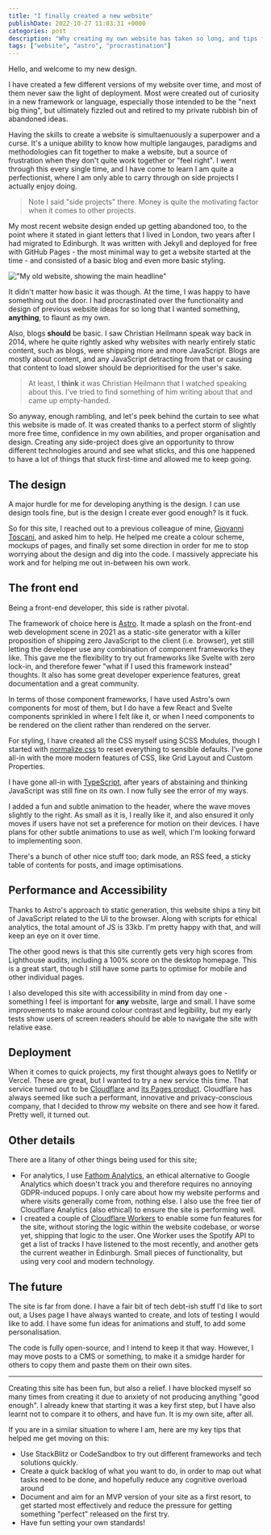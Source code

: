 ```yaml
---
title: "I finally created a new website"
publishDate: 2022-10-27 11:03:31 +0000
categories: post
description: "Why creating my own website has taken so long, and tips for getting past procrastination hurdles"
tags: ["website", "astro", "procrastination"]
---
```


Hello, and welcome to my new design.

I have created a few different versions of my website over time, and most of them never saw the light of deployment. Most were created out of curiosity in a new framework or language, especially those intended to be the "next big thing", but ultimately fizzled out and retired to my private rubbish bin of abandoned ideas.

Having the skills to create a website is simultaenuously a superpower and a curse. It's a unique ability to know how multiple langauges, paradigms and methodologies can fit together to make a website, but a source of frustration when they don't quite work together or "feel right". I went through this every single time, and I have come to learn I am quite a perfectionist, where I am only able to carry through on side projects I actually enjoy doing.

> Note I said "side projects" there. Money is quite the motivating factor when it comes to other projects.

My most recent website design ended up getting abandoned too, to the point where it stated in giant letters that I lived in London, two years after I had migrated to Edinburgh. It was written with Jekyll and deployed for free with GitHub Pages - the most minimal way to get a website started at the time - and consisted of a basic blog and even more basic styling.

!["My old website, showing the main headline"](/assets/images/website-pre-2022.png)

It didn't matter how basic it was though. At the time, I was happy to have something out the door. I had procrastinated over the functionality and design of previous website ideas for so long that I wanted something, **anything**, to flaunt as my own.

Also, blogs **should** be basic. I saw Christian Heilmann speak way back in 2014, where he quite rightly asked why websites with nearly entirely static content, such as blogs, were shipping more and more JavaScript. Blogs are mostly about content, and any JavaScript detracting from that or causing that content to load slower should be deprioritised for the user's sake.

> At least, I **think** it was Christian Heilmann that I watched speaking about this. I've tried to find something of him writing about that and came up empty-handed.

So anyway, enough rambling, and let's peek behind the curtain to see what this website is made of. It was created thanks to a perfect storm of slightly more free time, confidence in my own abilities, and proper organisation and design. Creating any side-project does give an opportunity to throw different technologies around and see what sticks, and this one happened to have a lot of things that stuck first-time and allowed me to keep going.

## The design

A major hurdle for me for developing anything is the design. I can use design tools fine, but is the design I create ever good enough? Is it fuck.

So for this site, I reached out to a previous colleague of mine, [Giovanni Toscani](https://www.linkedin.com/in/giovanni-toscani-9a9058149), and asked him to help. He helped me create a colour scheme, mockups of pages, and finally set some direction in order for me to stop worrying about the design and dig into the code. I massively appreciate his work and for helping me out in-between his own work.

## The front end

Being a front-end developer, this side is rather pivotal.

The framework of choice here is [Astro](https://astro.build/). It made a splash on the front-end web development scene in 2021 as a static-site generator with a killer proposition of shipping zero JavaScript to the client (i.e. browser), yet still letting the developer use any combination of component frameworks they like. This gave me the flexibility to try out frameworks like Svelte with zero lock-in, and therefore fewer "what if I used this framework instead" thoughts. It also has some great developer experience features, great documentation and a great community.

In terms of those component frameworks, I have used Astro's own components for most of them, but I do have a few React and Svelte components sprinkled in where I felt like it, or when I need components to be rendered on the client rather than rendered on the server.

For styling, I have created all the CSS myself using SCSS Modules, though I started with [normalize.css](https://necolas.github.io/normalize.css/) to reset everything to sensible defaults. I've gone all-in with the more modern features of CSS, like Grid Layout and Custom Properties.

I have gone all-in with [TypeScript](https://www.typescriptlang.org/), after years of abstaining and thinking JavaScript was still fine on its own. I now fully see the error of my ways.

I added a fun and subtle animation to the header, where the wave moves slightly to the right. As small as it is, I really like it, and also ensured it only moves if users have not set a preference for motion on their devices. I have plans for other subtle animations to use as well, which I'm looking forward to implementing soon.

There's a bunch of other nice stuff too; dark mode, an RSS feed, a sticky table of contents for posts, and image optimisations.

## Performance and Accessibility

Thanks to Astro's approach to static generation, this website ships a tiny bit of JavaScript related to the UI to the browser. Along with scripts for ethical analytics, the total amount of JS is 33kb. I'm pretty happy with that, and will keep an eye on it over time.

The other good news is that this site currently gets very high scores from Lighthouse audits, including a 100% score on the desktop homepage. This is a great start, though I still have some parts to optimise for mobile and other individual pages.

I also developed this site with accessibility in mind from day one - something I feel is important for **any** website, large and small. I have some improvements to make around colour contrast and legibility, but my early tests show users of screen readers should be able to navigate the site with relative ease.

## Deployment

When it comes to quick projects, my first thought always goes to Netlify or Vercel. These are great, but I wanted to try a new service this time. That service turned out to be [Cloudflare](https://www.cloudflare.com/) and [its Pages product](https://pages.cloudflare.com/). Cloudflare has always seemed like such a performant, innovative and privacy-conscious company, that I decided to throw my website on there and see how it fared. Pretty well, it turned out.

## Other details

There are a litany of other things being used for this site;

- For analytics, I use [Fathom Analytics](https://usefathom.com/), an ethical alternative to Google Analytics which doesn't track you and therefore requires no annoying GDPR-induced popups. I only care about how my website performs and where visits generally come from, nothing else. I also use the free tier of Cloudflare Analytics (also ethical) to ensure the site is performing well.
- I created a couple of [Cloudflare Workers](https://workers.cloudflare.com/) to enable some fun features for the site, without storing the logic within the website codebase, or worse yet, shipping that logic to the user. One Worker uses the Spotify API to get a list of tracks I have listened to the most recently, and another gets the current weather in Edinburgh. Small pieces of functionality, but using very cool and modern technology.

## The future

The site is far from done. I have a fair bit of tech debt-ish stuff I'd like to sort out, a Uses page I have always wanted to create, and lots of testing I would like to add. I have some fun ideas for animations and stuff, to add some personalisation.

The code is fully open-source, and I intend to keep it that way. However, I may move posts to a CMS or something, to make it a smidge harder for others to copy them and paste them on their own sites.

---

Creating this site has been fun, but also a relief. I have blocked myself so many times from creating it due to anxiety of not producing anything "good enough". I already knew that starting it was a key first step, but I have also learnt not to compare it to others, and have fun. It is my own site, after all.

If you are in a similar situation to where I am, here are my key tips that helped me get moving on this:

- Use StackBlitz or CodeSandbox to try out different frameworks and tech solutions quickly.
- Create a quick backlog of what you want to do, in order to map out what tasks need to be done, and hopefully reduce any cognitive overload around
- Document and aim for an MVP version of your site as a first resort, to get started most effectively and reduce the pressure for getting something "perfect" released on the first try.
- Have fun setting your own standards!

